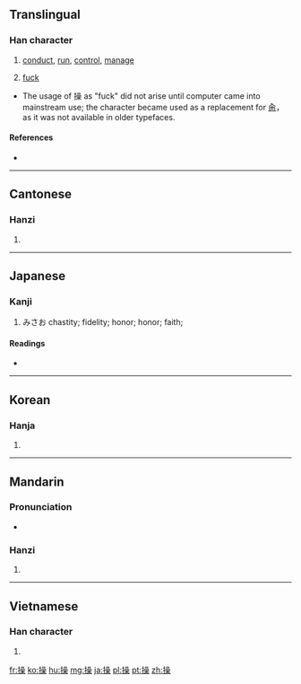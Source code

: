{{also|肏|抄|喿}}
==Translingual==

===Han character===
{{Han char|rn=64|rad=手|as=13|sn=16|four=5609<sub>4</sub>|canj=手口口木 (QRRD)|ids=⿰[[扌]][[喿]]}}

# [[conduct]], [[run]], [[control]], [[manage]]
# {{context|slang|lang=zh}} [[fuck]]

*The usage of 操 as "fuck" did not arise until computer came into mainstream use; the character became used as a replacement for [[肏]]， as it was not available in older typefaces.

====References====
* {{Han ref|kx=0458.150|dkj=12806|dj=0807.040|hdz=31969.030|uh=64CD|ud=25805|bh=BEDE|bd=48862}}

----

==Cantonese==

===Hanzi===
{{yue-hanzi|jyut=|y=chou1}}

# {{defn|lang=yue|sort=手13}}

----

==Japanese==

===Kanji===
{{ja-kanji|grade=6|rs=手13}}

# みさお chastity; fidelity; honor; honor; faith;

====Readings====
* {{ja-readings|on=[[そう]] (sō)|kun=[[あやつる]] (ayatsuru), [[とる]] (toru), [[みさお]] (misao)}}

----

==Korean==

===Hanja===
{{ko-hanja|hangeul=[[조]]|eumhun=|rv=jo|mr=cho|y=co}}

# {{defn|lang=ko|sort=手13}}

----

==Mandarin==

===Pronunciation===
* {{audio|Zh-cao.ogg|Audio|lang=cmn}}

===Hanzi===
{{cmn-hanzi|pin=[[cāo]] ([[cao1]]), [[cào]] ([[cao4]])|wg=ts'ao<sup>1</sup>, (slang): ts'ao<sup>4</sup>}}

# {{defn|lang=cmn|sort=手13}}

----

==Vietnamese==

===Han character===
{{vi-hantu|[[thao]], [[tháo]], [[thạo]], [[xáo]], [[thảo]]|rs=手13}}

# {{defn|lang=vi|sort=手13}}

[[fr:操]]
[[ko:操]]
[[hu:操]]
[[mg:操]]
[[ja:操]]
[[pl:操]]
[[pt:操]]
[[zh:操]]